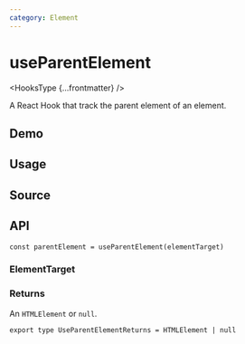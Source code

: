 ```yaml
---
category: Element
---
```


# useParentElement


<HooksType {...frontmatter} />

A React Hook that track the parent element of an element.

## Demo


<App />

## Usage



## Source


<Source />

## API

```tsx
const parentElement = useParentElement(elementTarget)
```

### ElementTarget


<Tip type="target" />

### Returns

An `HTMLElement` or `null`.

```tsx
export type UseParentElementReturns = HTMLElement | null
```
